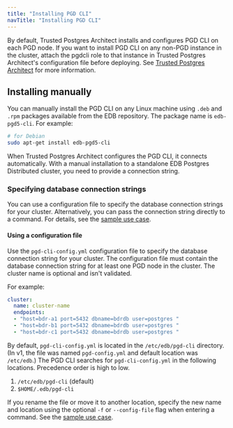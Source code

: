 ```yaml
---
title: "Installing PGD CLI"
navTitle: "Installing PGD CLI"
---
```



By default, Trusted Postgres Architect installs and configures PGD CLI on each PGD node. If you want to install PGD CLI on any non-PGD instance in the cluster, attach the pgdcli role to that instance in Trusted Postgres Architect's configuration file before deploying. See [Trusted Postgres Architect](/tpa/latest/) for more information.

## Installing manually

You can manually install the PGD CLI on any Linux machine using `.deb` and `.rpm` packages available from the EDB repository. The package name is `edb-pgd5-cli`. For example:

```sh
# for Debian
sudo apt-get install edb-pgd5-cli
```

When Trusted Postgres Architect configures the PGD CLI, it connects automatically. With a manual installation to a standalone EDB Postgres Distributed cluster, you need to provide a connection string.


### Specifying database connection strings

You can use a configuration file to specify the database connection strings for your cluster. Alternatively, you can pass the connection string directly to a command. For details, see the [sample use case](/pgd/latest/cli/#passing-a-database-connection-string).

#### Using a configuration file

Use the `pgd-cli-config.yml` configuration file to specify the database connection string for your cluster. The configuration file must contain the database connection string for at least one PGD node in the cluster. The cluster name is optional and isn't validated.

For example:

```yaml
cluster:
  name: cluster-name
  endpoints:
  - "host=bdr-a1 port=5432 dbname=bdrdb user=postgres "
  - "host=bdr-b1 port=5432 dbname=bdrdb user=postgres "
  - "host=bdr-c1 port=5432 dbname=bdrdb user=postgres "
```

By default, `pgd-cli-config.yml` is located in the `/etc/edb/pgd-cli` directory. (In v1, the file was named `pgd-config.yml` and default location was `/etc/edb`.) The PGD CLI searches for `pgd-cli-config.yml` in the following locations. Precedence order is high to low.

  1. `/etc/edb/pgd-cli` (default)
  2. `$HOME/.edb/pgd-cli`

If you rename the file or move it to another location, specify the new name and location using the optional `-f` or `--config-file` flag when entering a command. See the [sample use case](/pgd/latest/cli/#passing-a-database-connection-string).
